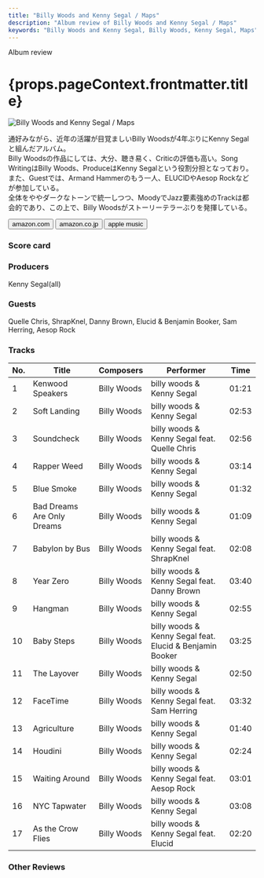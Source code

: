 ```yaml
---
title: "Billy Woods and Kenny Segal / Maps"
description: "Album review of Billy Woods and Kenny Segal / Maps"
keywords: "Billy Woods and Kenny Segal, Billy Woods, Kenny Segal, Maps"
---
```






<p className="largeP">Album review</p>
<h1 className="h1--no--margin">{props.pageContext.frontmatter.title}</h1>

<Row  className="image-card-group">
	<Column colMd={3} colLg={4} noGutterMdLeft="">
       <ImageCard>

![Billy Woods and Kenny Segal / Maps](../../images/cd/billywoodskennysegal1L.jpg)

</ImageCard>
	</Column>
	<Column colMd={4} colLg={8} noGutterMdLeft="">
		<p>
			通好みながら、近年の活躍が目覚ましいBilly Woodsが4年ぶりにKenny Segalと組んだアルバム。
			<br/>Billy Woodsの作品にしては、大分、聴き易く、Criticの評価も高い。Song WritingはBilly Woods、ProduceはKenny Segalという役割分担となっており。また、Guestでは、Armand Hammerのもう一人、ELUCIDやAesop Rockなどが参加している。
			<br/>全体をややダークなトーンで統一しつつ、MoodyでJazz要素強めのTrackは都会的であり、この上で、Billy Woodsがストーリーテラーぶりを発揮している。
		</p>
		<div>
		  <Button className="button-right-mergin"  href="https://amzn.to/45J6WaB" renderIcon={ArrowUpRight} size='sm' kind='primary'>
  	    amazon.com
  	  </Button>
  	  <Button className="button-right-mergin"  href="https://amzn.to/45J6WaB" renderIcon={ArrowUpRight} size='sm' kind='secondary'>
  	    amazon.co.jp
  	  </Button>
			<Button className="button-right-mergin"  href="https://apple.co/464WSs1" renderIcon={ArrowUpRight} size='sm' kind='tertiary'>
  	   	apple music
  	  </Button>
			<AdvJS2/>
		</div>
	</Column>
</Row>
<Row >
	<Column colMd={4} colLg={4} noGutterMdLeft="">
		<div>
		  <h3>Score card</h3>
			<SliderJS1 value="1" />
		  <SliderJS2 value="2" />
			<SliderJS3 value="3" />
		  <SliderJS4 value="8" />
		</div>
	</Column>
	<Column colMd={8} colLg={8} noGutterMdLeft="">
		<div>
			<h3>Producers</h3>
			<p>
				Kenny Segal(all)
			</p>
			<h3>Guests</h3>
			<p>
				Quelle Chris, ShrapKnel, Danny Brown, Elucid & Benjamin Booker, Sam Herring, Aesop Rock
			</p>
		</div>
	</Column>
</Row>

<h3>Tracks</h3>

| No. | Title                      | Composers   | Performer                                                | Time  |
| --- | -------------------------- | ----------- | -------------------------------------------------------- | ----- |
| 1   | Kenwood Speakers           | Billy Woods | billy woods & Kenny Segal                                | 01:21 |
| 2   | Soft Landing               | Billy Woods | billy woods & Kenny Segal                                | 02:53 |
| 3   | Soundcheck                 | Billy Woods | billy woods & Kenny Segal feat. Quelle Chris             | 02:56 |
| 4   | Rapper Weed                | Billy Woods | billy woods & Kenny Segal                                | 03:14 |
| 5   | Blue Smoke                 | Billy Woods | billy woods & Kenny Segal                                | 01:32 |
| 6   | Bad Dreams Are Only Dreams | Billy Woods | billy woods & Kenny Segal                                | 01:09 |
| 7   | Babylon by Bus             | Billy Woods | billy woods & Kenny Segal feat. ShrapKnel                | 02:08 |
| 8   | Year Zero                  | Billy Woods | billy woods & Kenny Segal feat. Danny Brown              | 03:40 |
| 9   | Hangman                    | Billy Woods | billy woods & Kenny Segal                                | 02:55 |
| 10  | Baby Steps                 | Billy Woods | billy woods & Kenny Segal feat. Elucid & Benjamin Booker | 03:25 |
| 11  | The Layover                | Billy Woods | billy woods & Kenny Segal                                | 02:50 |
| 12  | FaceTime                   | Billy Woods | billy woods & Kenny Segal feat. Sam Herring              | 03:32 |
| 13  | Agriculture                | Billy Woods | billy woods & Kenny Segal                                | 01:40 |
| 14  | Houdini                    | Billy Woods | billy woods & Kenny Segal                                | 02:24 |
| 15  | Waiting Around             | Billy Woods | billy woods & Kenny Segal feat. Aesop Rock               | 03:01 |
| 16  | NYC Tapwater               | Billy Woods | billy woods & Kenny Segal                                | 03:08 |
| 17  | As the Crow Flies          | Billy Woods | billy woods & Kenny Segal feat. Elucid                   | 02:20 |

<h3>Other Reviews</h3>

<Row>
  <Column colMd={3} colLg={3} noGutterMdLeft>
    <Review1 />
  </Column>
</Row>

<AdvJS3 />
